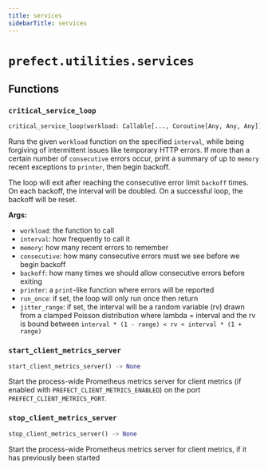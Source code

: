 ```yaml
---
title: services
sidebarTitle: services
---
```


# `prefect.utilities.services`

## Functions

### `critical_service_loop` <sup><a href="https://github.com/prefecthq/prefect/blob/main/src/prefect/utilities/services.py#L21" target="_blank"><Icon icon="github" style="width: 14px; height: 14px;" /></a></sup>

```python
critical_service_loop(workload: Callable[..., Coroutine[Any, Any, Any]], interval: float, memory: int = 10, consecutive: int = 3, backoff: int = 1, printer: Callable[..., None] = print, run_once: bool = False, jitter_range: Optional[float] = None) -> None
```


Runs the given `workload` function on the specified `interval`, while being
forgiving of intermittent issues like temporary HTTP errors.  If more than a certain
number of `consecutive` errors occur, print a summary of up to `memory` recent
exceptions to `printer`, then begin backoff.

The loop will exit after reaching the consecutive error limit `backoff` times.
On each backoff, the interval will be doubled. On a successful loop, the backoff
will be reset.

**Args:**
- `workload`: the function to call
- `interval`: how frequently to call it
- `memory`: how many recent errors to remember
- `consecutive`: how many consecutive errors must we see before we begin backoff
- `backoff`: how many times we should allow consecutive errors before exiting
- `printer`: a `print`-like function where errors will be reported
- `run_once`: if set, the loop will only run once then return
- `jitter_range`: if set, the interval will be a random variable (rv) drawn from
a clamped Poisson distribution where lambda = interval and the rv is bound
between `interval * (1 - range) < rv < interval * (1 + range)`


### `start_client_metrics_server` <sup><a href="https://github.com/prefecthq/prefect/blob/main/src/prefect/utilities/services.py#L162" target="_blank"><Icon icon="github" style="width: 14px; height: 14px;" /></a></sup>

```python
start_client_metrics_server() -> None
```


Start the process-wide Prometheus metrics server for client metrics (if enabled
with `PREFECT_CLIENT_METRICS_ENABLED`) on the port `PREFECT_CLIENT_METRICS_PORT`.


### `stop_client_metrics_server` <sup><a href="https://github.com/prefecthq/prefect/blob/main/src/prefect/utilities/services.py#L177" target="_blank"><Icon icon="github" style="width: 14px; height: 14px;" /></a></sup>

```python
stop_client_metrics_server() -> None
```


Start the process-wide Prometheus metrics server for client metrics, if it has
previously been started

